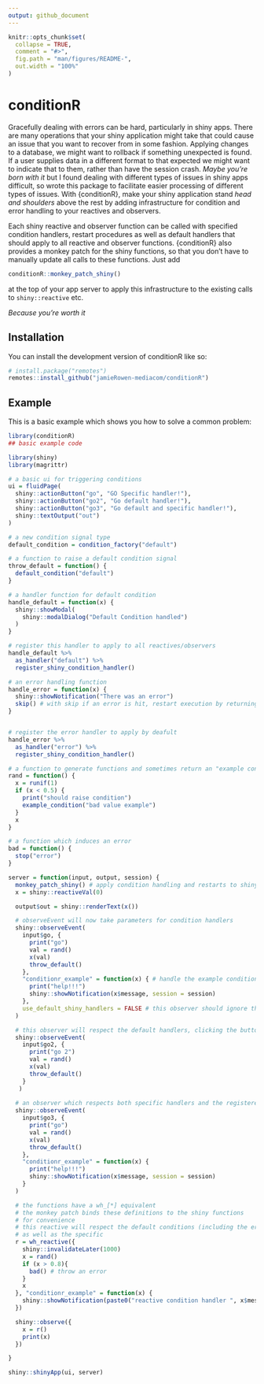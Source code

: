 ```yaml
---
output: github_document
---
```


<!-- README.md is generated from README.Rmd. Please edit that file -->

```r
knitr::opts_chunk$set(
  collapse = TRUE,
  comment = "#>",
  fig.path = "man/figures/README-",
  out.width = "100%"
)
```

# conditionR

<!-- badges: start -->
<!-- badges: end -->

Gracefully dealing with errors can be hard, particularly in shiny apps. There are many operations that your shiny
application might take that could cause an issue that you want to recover from in some fashion. Applying
changes to a database, we might want to rollback if something unexpected is found. If a user supplies data
in a different format to that expected we might want to indicate that to them, rather than have the session crash.
_Maybe you're born with it_ but I found dealing with different types of issues in shiny apps difficult, so
wrote this package to facilitate easier processing of different types of issues.
With {conditionR},
make your shiny application stand _head and shoulders_ above the rest by adding infrastructure
for condition and error handling to your reactives and observers. 

Each shiny reactive and observer function can be called with specified condition handlers, restart procedures
as well as default handlers that should apply to all reactive and observer functions. {conditionR} also provides
a monkey patch for the shiny functions, so that you don't have to manually update all calls to these functions.
Just add

``` r
conditionR::monkey_patch_shiny()
```

at the top of your app server to apply this infrastructure to the existing calls to `shiny::reactive` etc.

_Because you're worth it_

## Installation

You can install the development version of conditionR like so:

``` r
# install.package("remotes")
remotes::install_github("jamieRowen-mediacom/conditionR")
```

## Example

This is a basic example which shows you how to solve a common problem:

```r
library(conditionR)
## basic example code

library(shiny)
library(magrittr)

# a basic ui for triggering conditions
ui = fluidPage(
  shiny::actionButton("go", "GO Specific handler!"),
  shiny::actionButton("go2", "Go default handler!"),
  shiny::actionButton("go3", "Go default and specific handler!"),
  shiny::textOutput("out")
)

# a new condition signal type
default_condition = condition_factory("default")

# a function to raise a default condition signal
throw_default = function() {
  default_condition("default")
}

# a handler function for default condition
handle_default = function(x) {
  shiny::showModal(
    shiny::modalDialog("Default Condition handled")
  )
}

# register this handler to apply to all reactives/observers
handle_default %>%
  as_handler("default") %>%
  register_shiny_condition_handler()

# an error handling function
handle_error = function(x) {
  shiny::showNotification("There was an error")
  skip() # with skip if an error is hit, restart execution by returning NULL instead of crashing
}


# register the error handler to apply by deafult
handle_error %>%
  as_handler("error") %>%
  register_shiny_condition_handler()

# a function to generate functions and sometimes return an "example condition" signal
rand = function() {
  x = runif(1)
  if (x < 0.5) {
    print("should raise condition")
    example_condition("bad value example")
  }
  x
}

# a function which induces an error
bad = function() {
  stop("error")
}

server = function(input, output, session) {
  monkey_patch_shiny() # apply condition handling and restarts to shiny reactives and observers
  x = shiny::reactiveVal(0)

  output$out = shiny::renderText(x())

  # observeEvent will now take parameters for condition handlers
  shiny::observeEvent(
    input$go, {
      print("go")
      val = rand()
      x(val)
      throw_default()
    },
    "conditionr_example" = function(x) { # handle the example condition signal
      print("help!!!")
      shiny::showNotification(x$message, session = session)
    },
    use_default_shiny_handlers = FALSE # this observer should ignore the default handlers
  )

  # this observer will respect the default handlers, clicking the button will throw a default condition
  shiny::observeEvent(
    input$go2, {
      print("go 2")
      val = rand()
      x(val)
      throw_default()
    }
   )
  
  # an observer which respects both specific handlers and the registered defaults
  shiny::observeEvent(
    input$go3, {
      print("go")
      val = rand()
      x(val)
      throw_default()
    },
    "conditionr_example" = function(x) {
      print("help!!!")
      shiny::showNotification(x$message, session = session)
    }
  )

  # the functions have a wh_[*] equivalent
  # the monkey patch binds these definitions to the shiny functions
  # for convenience
  # this reactive will respect the default conditions (including the error handler)
  # as well as the specific
  r = wh_reactive({
    shiny::invalidateLater(1000)
    x = rand()
    if (x > 0.8){
      bad() # throw an error
    }
    x
  }, "conditionr_example" = function(x) {
    shiny::showNotification(paste0("reactive condition handler ", x$message), session = session)
  })

  shiny::observe({
    x = r()
    print(x)
  })

}

shiny::shinyApp(ui, server)
```

